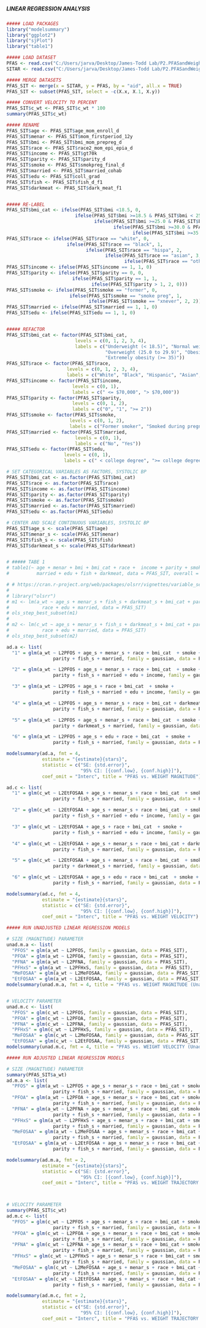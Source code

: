 #####                                                       #####
##### LINEAR REGRESSION ANALYSIS                            #####
#####                                                       #####

```r
##### LOAD PACKAGES
library("modelsummary")
library("ggplot2")
library("sjPlot")
library("table1")

```

```r
##### LOAD DATASET
PFAS <- read.csv("C:/Users/jarva/Desktop/James-Todd Lab/P2.PFASandWeightTrajectories/Data/PFAS.csv")
SITAR <- read.csv("C:/Users/jarva/Desktop/James-Todd Lab/P2.PFASandWeightTrajectories/Data/P2_SITAR.csv")

##### MERGE DATASETS
PFAS_SIT <- merge(x = SITAR, y = PFAS, by = "aid", all.x = TRUE)
PFAS_SIT <- subset(PFAS_SIT, select = -c(X.x, X.1, X.y))

```

```r
##### CONVERT VELOCITY TO PERCENT
PFAS_SIT$c_wt <- PFAS_SIT$c_wt * 100
summary(PFAS_SIT$c_wt)

```

```r
##### RENAME
PFAS_SIT$age <- PFAS_SIT$age_mom_enroll_d
PFAS_SIT$menar <- PFAS_SIT$mom_firstperiod_12y
PFAS_SIT$bmi <- PFAS_SIT$bmi_mom_prepreg_d
PFAS_SIT$race <- PFAS_SIT$race2_mom_epi_epia_d
PFAS_SIT$income <- PFAS_SIT$gt70k
PFAS_SIT$parity <- PFAS_SIT$parity_d
PFAS_SIT$smoke <- PFAS_SIT$smokpreg_final_d
PFAS_SIT$married <- PFAS_SIT$married_cohab
PFAS_SIT$edu <- PFAS_SIT$coll_grad
PFAS_SIT$fish <- PFAS_SIT$fish_d_f1
PFAS_SIT$darkmeat <- PFAS_SIT$dark_meat_f1


##### RE-LABEL 
PFAS_SIT$bmi_cat <- ifelse(PFAS_SIT$bmi <18.5, 0,
                         ifelse(PFAS_SIT$bmi >=18.5 & PFAS_SIT$bmi < 25.0, 1, 
                                ifelse(PFAS_SIT$bmi >=25.0 & PFAS_SIT$bmi < 30.0, 2, 
                                       ifelse(PFAS_SIT$bmi >=30.0 & PFAS_SIT$bmi < 35.0, 3,
                                              ifelse(PFAS_SIT$bmi >=35.0, 4, NA)))))
PFAS_SIT$race <- ifelse(PFAS_SIT$race == "white", 0,
                      ifelse(PFAS_SIT$race == "black", 1,
                             ifelse(PFAS_SIT$race == "hispa", 2,
                                    ifelse(PFAS_SIT$race == "asian", 3,
                                           ifelse(PFAS_SIT$race == "other", 4, 4)))))
PFAS_SIT$income <- ifelse(PFAS_SIT$income == 1, 1, 0)
PFAS_SIT$parity <- ifelse(PFAS_SIT$parity == 0, 0,
                        ifelse(PFAS_SIT$parity == 1, 1,
                               ifelse(PFAS_SIT$parity > 1, 2, 0)))
PFAS_SIT$smoke <- ifelse(PFAS_SIT$smoke == "former", 0,
                       ifelse(PFAS_SIT$smoke == "smoke preg", 1,
                              ifelse(PFAS_SIT$smoke == "xnever", 2, 2)))
PFAS_SIT$married <- ifelse(PFAS_SIT$married == 1, 1, 0)
PFAS_SIT$edu <- ifelse(PFAS_SIT$edu == 1, 1, 0)


##### REFACTOR
PFAS_SIT$bmi_cat <- factor(PFAS_SIT$bmi_cat,
                         levels = c(0, 1, 2, 3, 4),
                         labels = c("Underweight (< 18.5)", "Normal weight (18.5 to 24.9)", 
                                    "Overweight (25.0 to 29.9)", "Obesity (30.0 to 34.9)", 
                                    "Extremely obesity (>= 35)"))
PFAS_SIT$race <- factor(PFAS_SIT$race,
                      levels = c(0, 1, 2, 3, 4),
                      labels = c("White", "Black", "Hispanic", "Asian", "Other/More than 1 race"))
PFAS_SIT$income <- factor(PFAS_SIT$income,
                        levels = c(0, 1),
                        labels = c(" <= $70,000", "> $70,000"))
PFAS_SIT$parity <- factor(PFAS_SIT$parity,
                        levels = c(0, 1, 2),
                        labels = c("0", "1", ">= 2"))
PFAS_SIT$smoke <- factor(PFAS_SIT$smoke,
                       levels = c(0, 1, 2),
                       labels = c("Former smoker", "Smoked during pregnancy", "Never smoked"))
PFAS_SIT$married <- factor(PFAS_SIT$married,
                         levels = c(0, 1),
                         labels = c("No", "Yes"))
PFAS_SIT$edu <- factor(PFAS_SIT$edu,
                     levels = c(0, 1),
                     labels = c(" < college degree", ">= college degree"))

# SET CATEGORICAL VARIABLES AS FACTORS, SYSTOLIC BP
PFAS_SIT$bmi_cat <- as.factor(PFAS_SIT$bmi_cat)
PFAS_SIT$race <- as.factor(PFAS_SIT$race)
PFAS_SIT$income <- as.factor(PFAS_SIT$income)
PFAS_SIT$parity <- as.factor(PFAS_SIT$parity)
PFAS_SIT$smoke <- as.factor(PFAS_SIT$smoke)
PFAS_SIT$married <- as.factor(PFAS_SIT$married)
PFAS_SIT$edu <- as.factor(PFAS_SIT$edu)

# CENTER AND SCALE CONTINUOUS VARIABLES, SYSTOLIC BP
PFAS_SIT$age_s <- scale(PFAS_SIT$age)
PFAS_SIT$menar_s <- scale(PFAS_SIT$menar)
PFAS_SIT$fish_s <- scale(PFAS_SIT$fish)
PFAS_SIT$darkmeat_s <- scale(PFAS_SIT$darkmeat)


# ##### TABE 1
# table1(~ age + menar + bmi + bmi_cat + race +  income + parity + smoke + 
#          married + edu + fish + darkmeat, data = PFAS_SIT, overall = "Total")

```

```r
# # https://cran.r-project.org/web/packages/olsrr/vignettes/variable_selection.html
# 
# library("olsrr")
# m1 <- lm(a_wt ~ age_s + menar_s + fish_s + darkmeat_s + bmi_cat + parity + smoke + income +
#            race + edu + married, data = PFAS_SIT)
# ols_step_best_subset(m1)
# 
# m2 <- lm(c_wt ~ age_s + menar_s + fish_s + darkmeat_s + bmi_cat + parity + smoke + income +
#            race + edu + married, data = PFAS_SIT)
# ols_step_best_subset(m2)

```

```r
ad.a <- list(
  "1" = glm(a_wt ~ L2PFOS + age_s + menar_s + race + bmi_cat  + smoke +
                 parity + fish_s + married, family = gaussian, data = PFAS_SIT),

  "2" = glm(a_wt ~ L2PFOS + age_s + menar_s + race + bmi_cat  + smoke +
                 parity + fish_s + married + edu + income, family = gaussian, data = PFAS_SIT),

  "3" = glm(a_wt ~ L2PFOS + age_s + race + bmi_cat  + smoke +
                 parity + fish_s + married + edu + income, family = gaussian, data = PFAS_SIT),

  "4" = glm(a_wt ~ L2PFOS + age_s + menar_s + race + bmi_cat + darkmeat_s + smoke +
                 parity + fish_s + married, family = gaussian, data = PFAS_SIT),

  "5" = glm(a_wt ~ L2PFOS + age_s + menar_s + race + bmi_cat  + smoke +
                 parity + darkmeat_s + married, family = gaussian, data = PFAS_SIT),

  "6" = glm(a_wt ~ L2PFOS + age_s + edu + race + bmi_cat  + smoke +
                 parity + fish_s + married, family = gaussian, data = PFAS_SIT))

modelsummary(ad.a, fmt = 4,
             estimate = "{estimate}{stars}",
             statistic = c("SE: {std.error}",
                           "95% CI: [{conf.low}, {conf.high}]"),
             coef_omit = "Interc", title = "PFAS vs. WEIGHT MAGNITUDE")

ad.c <- list(
  "1" = glm(c_wt ~ L2EtFOSAA + age_s + menar_s + race + bmi_cat  + smoke +
                 parity + fish_s + married, family = gaussian, data = PFAS_SIT),

  "2" = glm(c_wt ~ L2EtFOSAA + age_s + menar_s + race + bmi_cat  + smoke +
                 parity + fish_s + married + edu + income, family = gaussian, data = PFAS_SIT),

  "3" = glm(c_wt ~ L2EtFOSAA + age_s + race + bmi_cat  + smoke +
                 parity + fish_s + married + edu + income, family = gaussian, data = PFAS_SIT),

  "4" = glm(c_wt ~ L2EtFOSAA + age_s + menar_s + race + bmi_cat + darkmeat_s + smoke +
                 parity + fish_s + married, family = gaussian, data = PFAS_SIT),

  "5" = glm(c_wt ~ L2EtFOSAA + age_s + menar_s + race + bmi_cat  + smoke +
                 parity + darkmeat_s + married, family = gaussian, data = PFAS_SIT),

  "6" = glm(c_wt ~ L2EtFOSAA + age_s + edu + race + bmi_cat  + smoke +
                 parity + fish_s + married, family = gaussian, data = PFAS_SIT))

modelsummary(ad.c, fmt = 4,
             estimate = "{estimate}{stars}",
             statistic = c("SE: {std.error}",
                           "95% CI: [{conf.low}, {conf.high}]"),
             coef_omit = "Interc", title = "PFAS vs. WEIGHT VELOCITY")

```


```r
##### RUN UNADJUSTED LINEAR REGRESSION MODELS

# SIZE (MAGNITUDE) PARAMETER
unad.m.a <- list(
  "PFOS" = glm(a_wt ~ L2PFOS, family = gaussian, data = PFAS_SIT),
  "PFOA" = glm(a_wt ~ L2PFOA, family = gaussian, data = PFAS_SIT),
  "PFNA" = glm(a_wt ~ L2PFNA, family = gaussian, data = PFAS_SIT),
  "PFHxS" = glm(a_wt ~ L2PFHxS, family = gaussian, data = PFAS_SIT),
  "MeFOSAA" = glm(a_wt ~ L2MeFOSAA, family = gaussian, data = PFAS_SIT),
  "EtFOSAA" = glm(a_wt ~ L2EtFOSAA, family = gaussian, data = PFAS_SIT))
modelsummary(unad.m.a, fmt = 4, title = "PFAS vs. WEIGHT MAGNITUDE (Unadjusted)")


# VELOCITY PARAMETER
unad.m.c <- list(
  "PFOS" = glm(c_wt ~ L2PFOS, family = gaussian, data = PFAS_SIT),
  "PFOA" = glm(c_wt ~ L2PFOA, family = gaussian, data = PFAS_SIT),
  "PFNA" = glm(c_wt ~ L2PFNA, family = gaussian, data = PFAS_SIT),
  "PFHxS" = glm(c_wt ~ L2PFHxS, family = gaussian, data = PFAS_SIT),
  "MeFOSAA" = glm(c_wt ~ L2MeFOSAA, family = gaussian, data = PFAS_SIT),
  "EtFOSAA" = glm(c_wt ~ L2EtFOSAA, family = gaussian, data = PFAS_SIT))
modelsummary(unad.m.c, fmt = 4, title = "PFAS vs. WEIGHT VELOCITY (Unadjusted)")

```

```r
##### RUN ADJUSTED LINEAR REGRESSION MODELS

# SIZE (MAGNITUDE) PARAMETER
summary(PFAS_SIT$a_wt)
ad.m.a <- list(
  "PFOS" = glm(a_wt ~ L2PFOS + age_s + menar_s + race + bmi_cat + smoke +
                 parity + fish_s + married, family = gaussian, data = PFAS_SIT),
  "PFOA" = glm(a_wt ~ L2PFOA + age_s + menar_s + race + bmi_cat + smoke +
                 parity + fish_s + married, family = gaussian, data = PFAS_SIT),
  "PFNA" = glm(a_wt ~ L2PFNA + age_s + menar_s + race + bmi_cat + smoke +
                 parity + fish_s + married, family = gaussian, data = PFAS_SIT),
  "PFHxS" = glm(a_wt ~ L2PFHxS + age_s + menar_s + race + bmi_cat + smoke +  
                 parity + fish_s + married, family = gaussian, data = PFAS_SIT),
  "MeFOSAA" = glm(a_wt ~ L2MeFOSAA + age_s + menar_s + race + bmi_cat + smoke +  
                 parity + fish_s + married, family = gaussian, data = PFAS_SIT),
  "EtFOSAA" = glm(a_wt ~ L2EtFOSAA + age_s + menar_s + race + bmi_cat + smoke +  
                 parity + fish_s + married, family = gaussian, data = PFAS_SIT))

modelsummary(ad.m.a, fmt = 2,
             estimate = "{estimate}{stars}",
             statistic = c("SE: {std.error}",
                           "95% CI: [{conf.low}, {conf.high}]"),
             coef_omit = "Interc", title = "PFAS vs. WEIGHT TRAJECTORY MAGNITUDE")



# VELOCITY PARAMETER
summary(PFAS_SIT$c_wt)
ad.m.c <- list(
  "PFOS" = glm(c_wt ~ L2PFOS + age_s + menar_s + race + bmi_cat + smoke +  
                 parity + fish_s + married, family = gaussian, data = PFAS_SIT),
  "PFOA" = glm(c_wt ~ L2PFOA + age_s + menar_s + race + bmi_cat + smoke +  
                 parity + fish_s + married, family = gaussian, data = PFAS_SIT),
  "PFNA" = glm(c_wt ~ L2PFNA + age_s + menar_s + race + bmi_cat + smoke +  
                 parity + fish_s + married, family = gaussian, data = PFAS_SIT),
  "PFHxS" = glm(c_wt ~ L2PFHxS + age_s + menar_s + race + bmi_cat + smoke +  
                 parity + fish_s + married, family = gaussian, data = PFAS_SIT),
  "MeFOSAA" = glm(c_wt ~ L2MeFOSAA + age_s + menar_s + race + bmi_cat + smoke +  
                 parity + fish_s + married, family = gaussian, data = PFAS_SIT),
  "EtFOSAA" = glm(c_wt ~ L2EtFOSAA + age_s + menar_s + race + bmi_cat + smoke +  
                 parity + fish_s + married, family = gaussian, data = PFAS_SIT))

modelsummary(ad.m.c, fmt = 2,
             estimate = "{estimate}{stars}",
             statistic = c("SE: {std.error}",
                           "95% CI: [{conf.low}, {conf.high}]"),
             coef_omit = "Interc", title = "PFAS vs. WEIGHT TRAJECTORY VELOCITY")

```
